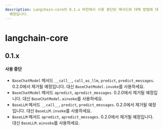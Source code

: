 ```yaml
---
description: Langchain-core의 0.1.x 버전에서 사용 중단된 메서드와 대체 방법에 대한 정보를 제공합니다. 0.2.0에서 제거될
  예정입니다.
---
```


# langchain-core

## 0.1.x

#### 사용 중단

- `BaseChatModel` 메서드 `__call__`, `call_as_llm`, `predict`, `predict_messages`. 0.2.0에서 제거될 예정입니다. 대신 `BaseChatModel.invoke`를 사용하세요.
- `BaseChatModel` 메서드 `apredict`, `apredict_messages`. 0.2.0에서 제거될 예정입니다. 대신 `BaseChatModel.ainvoke`를 사용하세요.
- `BaseLLM` 메서드 `__call__`, `predict`, `predict_messages`. 0.2.0에서 제거될 예정입니다. 대신 `BaseLLM.invoke`를 사용하세요.
- `BaseLLM` 메서드 `apredict`, `apredict_messages`. 0.2.0에서 제거될 예정입니다. 대신 `BaseLLM.ainvoke`를 사용하세요.